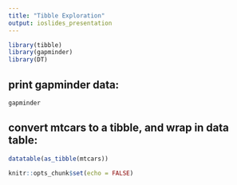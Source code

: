 ```yaml
---
title: "Tibble Exploration"
output: ioslides_presentation
---
```


```r
library(tibble)
library(gapminder)
library(DT)
```
## print gapminder data:

```r
gapminder

```



<!--this is a commen-->

## convert mtcars to a tibble, and wrap in data table:

```r
datatable(as_tibble(mtcars))
```
```r
knitr::opts_chunk$set(echo = FALSE)
```
